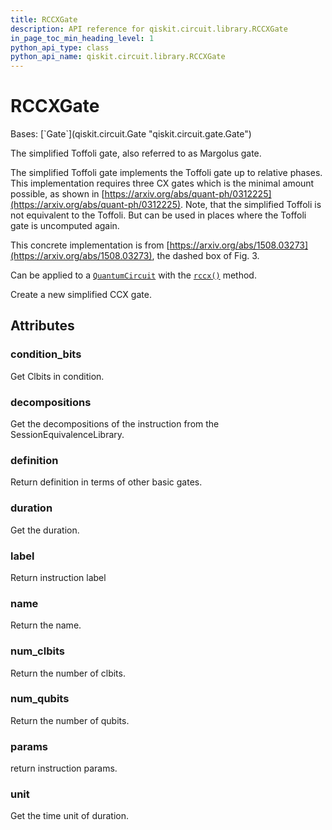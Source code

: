```yaml
---
title: RCCXGate
description: API reference for qiskit.circuit.library.RCCXGate
in_page_toc_min_heading_level: 1
python_api_type: class
python_api_name: qiskit.circuit.library.RCCXGate
---
```


# RCCXGate

<Class id="qiskit.circuit.library.RCCXGate" github="https://github.com/qiskit/qiskit/tree/stable/0.24/qiskit/circuit/library/standard_gates/x.py" signature="RCCXGate(label=None)">
  Bases: [`Gate`](qiskit.circuit.Gate "qiskit.circuit.gate.Gate")

  The simplified Toffoli gate, also referred to as Margolus gate.

  The simplified Toffoli gate implements the Toffoli gate up to relative phases. This implementation requires three CX gates which is the minimal amount possible, as shown in [https://arxiv.org/abs/quant-ph/0312225](https://arxiv.org/abs/quant-ph/0312225). Note, that the simplified Toffoli is not equivalent to the Toffoli. But can be used in places where the Toffoli gate is uncomputed again.

  This concrete implementation is from [https://arxiv.org/abs/1508.03273](https://arxiv.org/abs/1508.03273), the dashed box of Fig. 3.

  Can be applied to a [`QuantumCircuit`](qiskit.circuit.QuantumCircuit "qiskit.circuit.QuantumCircuit") with the [`rccx()`](qiskit.circuit.QuantumCircuit#rccx "qiskit.circuit.QuantumCircuit.rccx") method.

  Create a new simplified CCX gate.

  ## Attributes

  ### condition\_bits

  <Attribute id="qiskit.circuit.library.RCCXGate.condition_bits" name="condition_bits">
    Get Clbits in condition.
  </Attribute>

  ### decompositions

  <Attribute id="qiskit.circuit.library.RCCXGate.decompositions" name="decompositions">
    Get the decompositions of the instruction from the SessionEquivalenceLibrary.
  </Attribute>

  ### definition

  <Attribute id="qiskit.circuit.library.RCCXGate.definition" name="definition">
    Return definition in terms of other basic gates.
  </Attribute>

  ### duration

  <Attribute id="qiskit.circuit.library.RCCXGate.duration" name="duration">
    Get the duration.
  </Attribute>

  ### label

  <Attribute id="qiskit.circuit.library.RCCXGate.label" name="label">
    Return instruction label
  </Attribute>

  ### name

  <Attribute id="qiskit.circuit.library.RCCXGate.name" name="name">
    Return the name.
  </Attribute>

  ### num\_clbits

  <Attribute id="qiskit.circuit.library.RCCXGate.num_clbits" name="num_clbits">
    Return the number of clbits.
  </Attribute>

  ### num\_qubits

  <Attribute id="qiskit.circuit.library.RCCXGate.num_qubits" name="num_qubits">
    Return the number of qubits.
  </Attribute>

  ### params

  <Attribute id="qiskit.circuit.library.RCCXGate.params" name="params">
    return instruction params.
  </Attribute>

  ### unit

  <Attribute id="qiskit.circuit.library.RCCXGate.unit" name="unit">
    Get the time unit of duration.
  </Attribute>
</Class>

